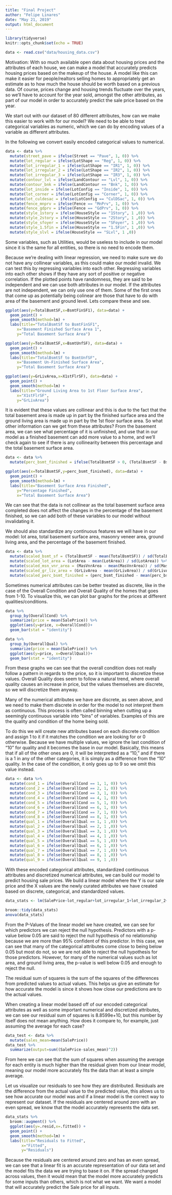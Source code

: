 ---
title: "Final Project"
author: "Felipe Linares"
date: "May 21, 2019"
output: html_document
---

```{r setup, include=FALSE}
library(tidyverse)
knitr::opts_chunk$set(echo = TRUE)

data <- read.csv("data/housing_data.csv")
```


Motivation: With so much available open data about housing prices and the attributes of each house, we can make a model that accurately predicts housing prices based on the makeup of the house. A model like this can make it easier for people/realtors selling homes to appropriately get an estimate as to how much the house should be worth based on a previous data. Of course, prices change and housing trends fluctuate over the years, so we'll have to account for the year sold, amongst the other attributes, as part of our model in order to accurately predict the sale price based on the year.

We start out with our dataset of 80 different attributes, how can we make this easier to work with for our model? We need to be able to treat categorical variables as numeric, which we can do by encoding values of a variable as different attributes.

In the following we convert easily encoded categorical values to numerical.
```{r EDA}
data <- data %>%
  mutate(street_pave = ifelse(Street == "Pave", 1, 0)) %>%
  mutate(lot_regular = ifelse(LotShape == "Reg", 1, 0)) %>%
  mutate(lot_irregular_1 = ifelse(LotShape == "IR1", 1, 0)) %>%
  mutate(lot_irregular_2 = ifelse(LotShape == "IR2", 1, 0)) %>%
  mutate(lot_irregular_3 = ifelse(LotShape == "IR3", 1, 0)) %>%
  mutate(contour_lvl = ifelse(LandContour == "Lvl", 1, 0)) %>%
  mutate(contour_bnk = ifelse(LandContour == "Bnk", 1, 0)) %>%
  mutate(lot_inside = ifelse(LotConfig == "Inside", 1, 0)) %>%
  mutate(lot_corner = ifelse(LotConfig == "Corner", 1, 0)) %>%
  mutate(lot_culdesac = ifelse(LotConfig == "CulDSac", 1, 0)) %>%
  mutate(fence_mnprv = ifelse(Fence == "MnPrv", 1, 0)) %>%
  mutate(fence_gdprv = ifelse(Fence == "GdPrv", 1, 0)) %>%
  mutate(style_1story = ifelse(HouseStyle == "1Story", 1 ,0)) %>%
  mutate(style_2story = ifelse(HouseStyle == "2Story", 1 ,0)) %>%
  mutate(style_sfoyer = ifelse(HouseStyle == "SFoyer", 1 ,0)) %>%
  mutate(style_1.5fin = ifelse(HouseStyle == "1.5Fin", 1 ,0)) %>%
  mutate(style_slvl = ifelse(HouseStyle == "SLvl", 1 ,0)) 
```
Some variables, such as Utilities, would be useless to include in our model since it is the same for all entities, so there is no need to encode them.

Because we're dealing with linear regression, we need to make sure we do not have any collinear variables, as this could make our model invalid. We can test this by regressing variables into each other. Regressing variables into each other shows if they have any sort of positive or negative correlation. If the plotted points have randomness, they are said to be independent and we can use both attributes in our model. If the attributes are not independent, we can only use one of them. Some of the first ones that come up as potentially being colinear are those that have to do with area of the basement and ground level. Lets compare these and see.
```{r collinearity_test}
ggplot(aes(y=TotalBsmtSF,x=BsmtFinSF1), data=data) +
  geom_point() +
  geom_smooth(method=lm) +
  labs(title="TotalBsmtSf to BsmtFinSF1",
     x="Basement Finished Surface Area 1",
     y="Total Basement Surface Area")

ggplot(aes(y=TotalBsmtSF,x=BsmtUnfSF), data=data) +
  geom_point() +
  geom_smooth(method=lm) +
  labs(title="TotalBsmtSf to BsmtUnfSF",
     x="Basement Un-Finished Surface Area",
     y="Total Basement Surface Area")

ggplot(aes(y=GrLivArea,x=X1stFlrSF), data=data) +
  geom_point() +
  geom_smooth(method=lm) +
  labs(title="Ground Living Area to 1st Floor Surface Area",
     x="X1stFlrSF",
     y="GrLivArea")
```
It is evident that these values are collinear and this is due to the fact that the total basement area is made up in part by the finished surface area and the ground living area is made up in part by the  1st floor surface area. So what other information can we get from these attributes? From the basement area, we can see what percentage of it is unfinished, and use that in our model as a finished basement can add more value to a home, and we'll check again to see if there is any collinearity between this percentage and the total basement surface area.

```{r finished_bsmt_perc}
data <- data %>%
  mutate(perc_bsmt_finished = ifelse(TotalBsmtSF > 0, (TotalBsmtSF - BsmtUnfSF) / TotalBsmtSF, 1))

ggplot(aes(x=TotalBsmtSF,y=perc_bsmt_finished), data=data) +
  geom_point() +
  geom_smooth(method=lm) +
  labs(title="Basement Surface Area Finished",
     y="Percentage Finished",
     x="Total Basement Surface Area")
```
We can see that the data is not collinear as the total basement surface area completed does not affect the changes in the percentage of the basement finished, so we can add both of these variables to our model without invalidating it.

We should also standardize any continuous features we will have in our model: lot area, total basement surface area, masonry veneer area, ground living area, and the percentage of the basement finished.
```{r standardization}
data <- data %>%
  mutate(scaled_bsmt_sf = (TotalBsmtSF - mean(TotalBsmtSF)) / sd(TotalBsmtSF)) %>%
  mutate(scaled_lot_area = (LotArea - mean(LotArea)) / sd(LotArea)) %>%
  mutate(scaled_msn_vnr_area = (MasVnrArea - mean(MasVnrArea)) / sd(MasVnrArea)) %>%
  mutate(scaled_gr_liv_area = (GrLivArea - mean(GrLivArea)) / sd(GrLivArea)) %>%
  mutate(scaled_perc_bsmt_finished = (perc_bsmt_finished - mean(perc_bsmt_finished)) / sd(perc_bsmt_finished))
```

Sometimes numerical attributes can be better treated as discrete, like in the case of the Overall Condition and Overall Quality of the homes that goes from 1-10. To visualize this, we can plot bar graphs for the prices at different qualities/conditions.
```{r visualize_cuts}
data %>%
  group_by(OverallCond) %>%
  summarize(price = mean(SalePrice)) %>%
  ggplot(aes(y=price, x=OverallCond))+
  geom_bar(stat = "identity")

data %>%
  group_by(OverallQual) %>%
  summarize(price = mean(SalePrice)) %>%
  ggplot(aes(y=price, x=OverallQual))+
  geom_bar(stat = "identity")
```
From these graphs we can see that the overall condition does not really follow a pattern in regards to the price, so it is important to discretize these values. Overall Quality does seem to follow a natural trend, where overall quality causes an increase in price, but the values themselves are discrete, so we will discretize them anyway.

Many of the numerical attributes we have are discrete, as seen above, and we need to make them discrete in order for the model to not interpret them as continuous. This process is often called binning when cutting up a seemingly continuous variable into "bins" of variables. Examples of this are the quality and condition of the home being sold.

To do this we will create new attributes based on each discrete condition and assign 1 to it if it matches the condition we are looking for or 0 otherwise. Because we have multiple values, we ignore the last condition of "10" for quality and it becomes the base in our model. Basically, this means that if all of the other ones are 0, it will be interpretted as a "10," and if there is a 1 in any of the other categories, it is simply as a difference from the "10" quality. In the case of the condition, it only goes up to 9 so we omit this value instead.
```{r continuous_to_discrete}
data <- data %>%
  mutate(cond_1 = ifelse(OverallCond == 1, 1, 0)) %>%
  mutate(cond_2 = ifelse(OverallCond == 2, 1, 0)) %>%
  mutate(cond_3 = ifelse(OverallCond == 3, 1, 0)) %>%
  mutate(cond_4 = ifelse(OverallCond == 4, 1, 0)) %>%
  mutate(cond_5 = ifelse(OverallCond == 5, 1, 0)) %>%
  mutate(cond_6 = ifelse(OverallCond == 6, 1, 0)) %>%
  mutate(cond_7 = ifelse(OverallCond == 7, 1, 0)) %>%
  mutate(cond_8 = ifelse(OverallCond == 8, 1, 0)) %>%
  mutate(qual_1 = ifelse(OverallQual == 1, 1 ,0)) %>%
  mutate(qual_2 = ifelse(OverallQual == 2, 1 ,0)) %>%
  mutate(qual_3 = ifelse(OverallQual == 3, 1 ,0)) %>%
  mutate(qual_4 = ifelse(OverallQual == 4, 1 ,0)) %>%
  mutate(qual_5 = ifelse(OverallQual == 5, 1 ,0)) %>%
  mutate(qual_6 = ifelse(OverallQual == 6, 1 ,0)) %>%
  mutate(qual_7 = ifelse(OverallQual == 7, 1 ,0)) %>%
  mutate(qual_8 = ifelse(OverallQual == 8, 1 ,0)) %>%
  mutate(qual_9 = ifelse(OverallQual == 9, 1 ,0))
```

With these encoded categorical attributes, standardized continuous attributes and discretized numerical attributes, we can build our model to predict housing sale prices.
We build a linear model where the Y is our sale price and the X values are the newly curated attributes we have created based on discrete, categorical, and standardized values.
```{r regression}
data_stats <- lm(SalePrice~lot_regular+lot_irregular_1+lot_irregular_2+lot_irregular_3+contour_lvl+contour_bnk+lot_inside+lot_corner+lot_culdesac+fence_mnprv+fence_gdprv+style_1story+style_2story+style_sfoyer+style_1.5fin+style_slvl+YearBuilt+YearRemodAdd+scaled_lot_area+qual_1+qual_2+qual_3+qual_4+qual_5+qual_6+qual_7+qual_8+qual_9+cond_1+cond_2+cond_3+cond_4+cond_5+cond_6+cond_7+cond_8+scaled_bsmt_sf+scaled_gr_liv_area+FullBath+HalfBath+TotRmsAbvGrd+YrSold+scaled_perc_bsmt_finished, data=data)

broom::tidy(data_stats)
anova(data_stats)
```
From the P-Values of the linear model we have created, we can see for which predictors we can reject the null hypothesis. Predictors with a p-value below 0.05 are said to reject the null hypothesis of no relationship because we are more than 95% confident of this predictor. In this case, we can see that many of the categorical attributes come close to being below 0.05 but most do not, so we are not able to reject the null hypothesis for those predictors. However, for many of the numerical values such as lot area, and ground living area, the p-value is well below 0.05 and enough to reject the null.

The residual sum of squares is the sum of the squares of the differences from predicted values to actual values. This helps us give an estimate for how accurate the model is since it shows how close our predictions are to the actual values.

When creating a linear model based off of our encoded categorical attributes as well as some important numerical and discretized attributes, we can see our residual sum of squares is 8.8599e+10, but this number by itself does not mean anything. How does it compare to, for example, just assuming the average for each case?
```{r average_sum_squares}
data_test <- data %>%
  mutate(sales_mean=mean(SalePrice))
data_test %>% 
  summarize(output=sum((SalePrice-sales_mean)^2))
```

From here we can see that the sum of squares when assuming the average for each entity is much higher than the residual given from our linear model, meaning our model more accurately fits the data than at least a simple average.

Let us visualize our residuals to see how they are distributed. Residuals are the difference from the actual value to the predicted value, this allows us to see how accurate our model was and if a linear model is the correct way to represent our dataset. If the residuals are centered around zero with an even spread, we know that the model accurately represents the data set.
```{r residuals}
data_stats %>%
  broom::augment() %>%
  ggplot(aes(y=.resid,x=.fitted)) + 
  geom_point() +
  geom_smooth(method=lm) +
  labs(title="Residuals to Fitted",
       x="Fitted",
       y="Residuals")
```
Because the residuals are centered around zero and has an even spread, we can see that a linear fit is an accurate representation of our data set and the model fits the data we are trying to base it on. If the spread changed across values, then it would mean that the model more accurately predicts for some inputs than others, which is not what we want. We want a model that will accurately predict the Sale price for all inputs.

